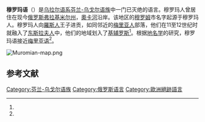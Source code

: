 {{Infobox language
|name          = 穆罗玛语
|states        = {{RUS}}
|region        = [[弗拉基米尔州|弗拉基米尔州]]
|ethnicity     = 穆罗玛人
|familycolor   = Uralic
|fam1          = [[乌拉尔语系|乌拉尔语系]]
|fam2          = [[芬兰-乌戈尔语族|芬兰-乌戈尔语族]]
|extinct       = 16世纪
|notice        = 
}}
'''穆罗玛语'''（{{lang-ru|Муромский язык}}）是[[乌拉尔语系|乌拉尔语系]][[芬兰-乌戈尔语族|芬兰-乌戈尔语族]]中一门已灭绝的语言。穆罗玛人曾居住在现今[[俄罗斯|俄罗斯]][[弗拉基米尔州|弗拉基米尔州]]，[[奧卡河|奧卡河]]沿岸。该地区的[[穆罗姆|穆罗姆]]市名字起源于穆罗玛人。穆罗玛人向[[羅斯人|羅斯人]]王子进贡，如同邻近的[[梅里亚人|梅里亚人]]部落，他们在11至12世纪时就融入了[[東斯拉夫民族|东斯拉夫人]]中，他们的地域划入了[[基辅罗斯|基辅罗斯]]<ref name="Uibopuu"/>。根据[[地名学|地名学]]的研究，穆罗玛语接近[[梅里亚语|梅里亚语]]<ref name="Матвеев"/>。

[[File:Muromian-map.png|thumb]]
{{clear}}

== 参考文献 ==
{{Reflist|30em|refs=
<ref name="Uibopuu">{{cite book |last=Uibopuu |first=Valev |author2=Herbert, Lagman |title=Finnougrierna och deras språk |year=1988 |publisher=Studentlitteratur |isbn=978-91-44-25411-1 |language=sv}}</ref>

<ref name="Матвеев">''Матвеев А. К.'' Мерянская проблема и лингвистическое картографирование // Вопросы языкознания. 2001. № 5.</ref>
}}

{{乌拉尔语系}}

[[Category:芬兰-乌戈尔语族|Category:芬兰-乌戈尔语族]]
[[Category:俄罗斯语言|Category:俄罗斯语言]]
[[Category:歐洲絕跡語言|Category:歐洲絕跡語言]]